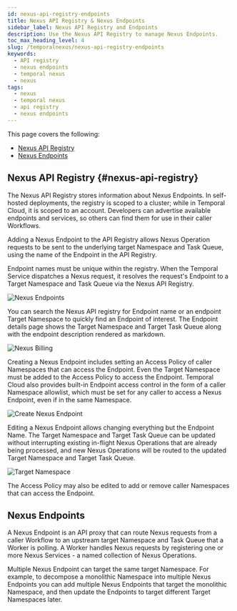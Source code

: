 ```yaml
---
id: nexus-api-registry-endpoints
title: Nexus API Registry & Nexus Endpoints
sidebar_label: Nexus API Registry and Endpoints
description: Use the Nexus API Registry to manage Nexus Endpoints. 
toc_max_heading_level: 4
slug: /temporalnexus/nexus-api-registry-endpoints
keywords:
  - API registry
  - nexus endpoints
  - temporal nexus 
  - nexus
tags:
  - nexus
  - temporal nexus
  - api registry 
  - nexus endpoints
---
```


This page covers the following:

- [Nexus API Registry](#nexus-api-registry)
- [Nexus Endpoints](#nexus-endpoints)

## Nexus API Registry {#nexus-api-registry}

The Nexus API Registry stores information about Nexus Endpoints.
In self-hosted deployments, the registry is scoped to a cluster; while in Temporal Cloud, it is scoped to an account.
Developers can advertise available endpoints and services, so others can find them for use in their caller Workflows.

Adding a Nexus Endpoint to the API Registry allows Nexus Operation requests to be sent to the underlying target Namespace and Task Queue, using the name of the Endpoint in the API Registry.

Endpoint names must be unique within the registry.
When the Temporal Service dispatches a Nexus request, it resolves the request's Endpoint to a Target Namespace and Task Queue via the Nexus API Registry.

![Nexus Endpoints](/img/nexus/nexus-endpoints-ss.png)

You can search the Nexus API registry for Endpoint name or an endpoint Target Namespace to quickly find an Endpoint of interest.
The Endpoint details page shows the Target Namespace and Target Task Queue along with the endpoint description rendered as markdown.

![Nexus Billing](/img/nexus/nexus-billing-ss.png)

Creating a Nexus Endpoint includes setting an Access Policy of caller Namespaces that can access the Endpoint.
Even the Target Namespace must be added to the Access Policy to access the Endpoint.
Temporal Cloud also provides built-in Endpoint access control in the form of a caller Namespace allowlist, which must be set for any caller to access a Nexus Endpoint, even if in the same Namespace.

![Create Nexus Endpoint](/img/nexus/create-nexus-endpoint-ss.png)

Editing a Nexus Endpoint allows changing everything but the Endpoint Name.
The Target Namespace and Target Task Queue can be updated without interrupting existing in-flight Nexus Operations that are already being processed, and new Nexus Operations will be routed to the updated Target Namespace and Target Task Queue.

![Target Namespace](/img/nexus/target-namespace-ss.png)

The Access Policy may also be edited to add or remove caller Namespaces that can access the Endpoint.

## Nexus Endpoints

A Nexus Endpoint is an API proxy that can route Nexus requests from a caller Workflow to an upstream target Namespace and Task Queue that a Worker is polling.
A Worker handles Nexus requests by registering one or more Nexus Services - a named collection of Nexus Operations.

Multiple Nexus Endpoint can target the same target Namespace.
For example, to decompose a monolithic Namespace into multiple Nexus Endpoints you can add multiple Nexus Endpoints that target the monolithic Namespace, and then update the Endpoints to target different Target Namespaces later.

